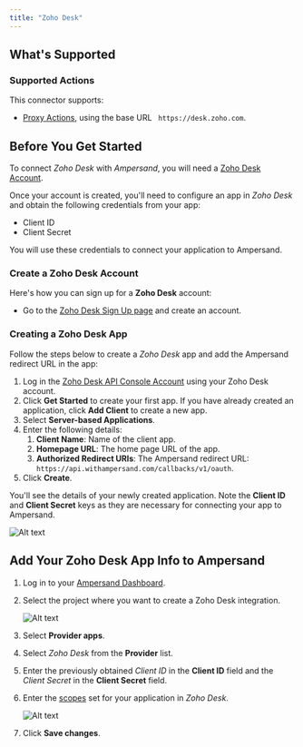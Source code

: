 ```yaml
---
title: "Zoho Desk"
---
```


## What's Supported

### Supported Actions

This connector supports:

- [Proxy Actions](/define-integrations/proxy-actions), using the base URL ` https://desk.zoho.com`.

## Before You Get Started

To connect _Zoho Desk_ with _Ampersand_, you will need a [Zoho Desk Account](https://www.zoho.com/desk/).

Once your account is created, you'll need to configure an app in _Zoho Desk_ and obtain the following credentials from your app:

- Client ID
- Client Secret

You will use these credentials to connect your application to Ampersand.

### Create a Zoho Desk Account

Here's how you can sign up for a **Zoho Desk** account:

- Go to the [Zoho Desk Sign Up page](https://www.zoho.com/desk/) and create an account.

### Creating a Zoho Desk App

Follow the steps below to create a _Zoho Desk_ app and add the Ampersand redirect URL in the app:

1. Log in the [Zoho Desk API Console Account](https://api-console.zoho.com/) using your Zoho Desk account.
2. Click **Get Started** to create your first app. If you have already created an application, click **Add Client** to create a new app.
3. Select **Server-based Applications**.
4. Enter the following details:
   1. **Client Name**: Name of the client app.
   2. **Homepage URL**: The home page URL of the app.
   3. **Authorized Redirect URIs**: The Ampersand redirect URL: `https://api.withampersand.com/callbacks/v1/oauth`.
5. Click **Create**.

You'll see the details of your newly created application. Note the **Client ID** and **Client Secret** keys as they are necessary for connecting your app to Ampersand.

![Alt text](/images/provider-guides/8dcf7de-zohocrm1.gif)

## Add Your Zoho Desk App Info to Ampersand

1. Log in to your [Ampersand Dashboard](https://dashboard.withampersand.com).

2. Select the project where you want to create a Zoho Desk integration.

   ![Alt text](/images/provider-guides/dd47b7a-Ampersand.png)

3. Select **Provider apps**.

4. Select _Zoho Desk_ from the **Provider** list.

5. Enter the previously obtained _Client ID_ in the **Client ID** field and the _Client Secret_ in the **Client Secret** field.

6. Enter the [scopes](https://desk.zoho.com/DeskAPIDocument#OauthTokens#OAuthScopes) set for your application in _Zoho Desk_.

   ![Alt text](/images/provider-guides/zohodesk.gif)

7. Click **Save changes**.
